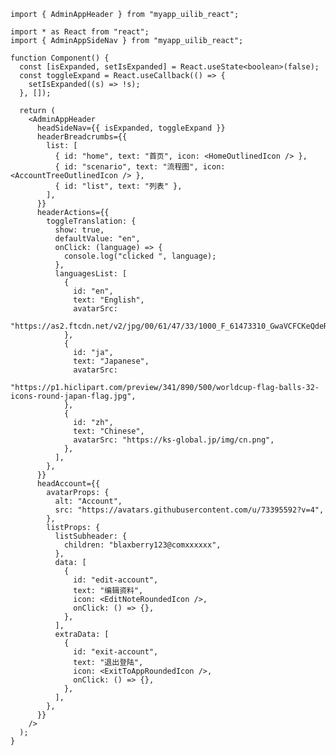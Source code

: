 
<Meta of={Stories} />

<Title>\<AdminAppHeader></Title>

```tsx
import { AdminAppHeader } from "myapp_uilib_react";
```

```tsx
import * as React from "react";
import { AdminAppSideNav } from "myapp_uilib_react";

function Component() {
  const [isExpanded, setIsExpanded] = React.useState<boolean>(false);
  const toggleExpand = React.useCallback(() => {
    setIsExpanded((s) => !s);
  }, []);

  return (
    <AdminAppHeader
      headSideNav={{ isExpanded, toggleExpand }}
      headerBreadcrumbs={{
        list: [
          { id: "home", text: "首页", icon: <HomeOutlinedIcon /> },
          { id: "scenario", text: "流程图", icon: <AccountTreeOutlinedIcon /> },
          { id: "list", text: "列表" },
        ],
      }}
      headerActions={{
        toggleTranslation: {
          show: true,
          defaultValue: "en",
          onClick: (language) => {
            console.log("clicked ", language);
          },
          languagesList: [
            {
              id: "en",
              text: "English",
              avatarSrc:
                "https://as2.ftcdn.net/v2/jpg/00/61/47/33/1000_F_61473310_GwaVCFCKeQdeRj05P88xlnO3dF5HiJRp.jpg",
            },
            {
              id: "ja",
              text: "Japanese",
              avatarSrc:
                "https://p1.hiclipart.com/preview/341/890/500/worldcup-flag-balls-32-icons-round-japan-flag.jpg",
            },
            {
              id: "zh",
              text: "Chinese",
              avatarSrc: "https://ks-global.jp/img/cn.png",
            },
          ],
        },
      }}
      headAccount={{
        avatarProps: {
          alt: "Account",
          src: "https://avatars.githubusercontent.com/u/73395592?v=4",
        },
        listProps: {
          listSubheader: {
            children: "blaxberry123@comxxxxxx",
          },
          data: [
            {
              id: "edit-account",
              text: "编辑资料",
              icon: <EditNoteRoundedIcon />,
              onClick: () => {},
            },
          ],
          extraData: [
            {
              id: "exit-account",
              text: "退出登陆",
              icon: <ExitToAppRoundedIcon />,
              onClick: () => {},
            },
          ],
        },
      }}
    />
  );
}
```
